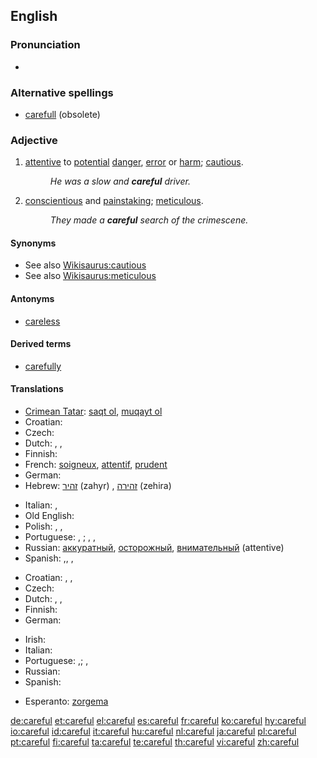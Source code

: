 ==English==

===Pronunciation===
* {{audio|en-us-careful.ogg|Audio (US)}}

===Alternative spellings===
* [[carefull]] (obsolete)

===Adjective===
{{en-adj}}

# [[attentive]] to [[potential]] [[danger]], [[error]] or [[harm]]; [[cautious]].
#: ''He was a slow and '''careful''' driver.''
# [[conscientious]] and [[painstaking]]; [[meticulous]].
#: ''They made a '''careful''' search of the crimescene.''

====Synonyms====
* See also [[Wikisaurus:cautious]]
* See also [[Wikisaurus:meticulous]]

====Antonyms====
* [[careless]]

====Derived terms====
* [[carefully]]

====Translations====
{{trans-top|cautious}}
* [[Crimean Tatar]]: [[saqt olmaq|saqt ol]], [[muqayt olmaq|muqayt ol]]
* Croatian: {{t-|hr|oprezan|alt=ȍprēzan}}
* Czech: {{t-|cs|opatrný|m}}
* Dutch: {{t+|nl|voorzichtig}},  {{t+|nl|oplettend}},  {{t+|nl|aandachtig}}
* Finnish: {{t-|fi|varovainen}}
* French: [[soigneux]], [[attentif]], [[prudent]]
* German: {{t+|de|vorsichtig}}
* Hebrew: [[זהיר]] (zahyr) {{m}}, [[זהירה]] (zehira) {{f}}
{{trans-mid}}
* Italian: {{t+|it|prudente}}, {{t+|it|cauto}}
* Old English: {{t-|ang|cearig|alt=ċeariġ|xs=Old English}}
* Polish: {{t|pl|ostrożny|m}},  {{t|pl|ostrożna|f}},  {{t|pl|ostrożne|n}}
* Portuguese: {{t|pt|cauteloso|m}}, {{t|pt|cautelosa|f}}; {{t+|pt|cuidadoso|m}}, {{t-|pt|cuidadosa|f}}, {{t+|pt|prudente|m}}
* Russian: [[аккуратный]], [[осторожный]], [[внимательный]] (attentive)
* Spanish: {{t-|es|cauto}},{{t-|es|cuidadoso|m}}, {{t-|es|cuidadosa|f}},
{{trans-bottom}}

{{trans-top|meticulous}}
* Croatian: {{t-|hr|brižljiv|alt=brìžljiv}}, {{t|hr|brižan|alt=brȉžan}}, {{t-|hr|pomnjiv|alt=pòmnjiv}}
* Czech: {{t-|cs|pečlivý|m}}
* Dutch: {{t+|nl|zorgvuldig}},  {{t-|nl|grondig}},  {{t|nl|doortastend}}
* Finnish: {{t-|fi|huolellinen}}
* German: {{t+|de|sorgfältig}}
{{trans-mid}}
* Irish: {{t-|ga|curamach|xs=Irish}}
* Italian: {{t+|it|accurato}}
* Portuguese: {{t+|pt|cuidadoso|m}},{{t-|pt|cuidadosa|f}}; {{t|pt|meticuloso|m}}, {{t|pt|meticulosa|f}}
* Russian: {{t+|ru|тщательный|sc=Cyrl}}
* Spanish: {{t-|es|cuidadoso}}
{{trans-bottom}}

{{checktrans-top}}
* Esperanto: [[zorgema]]
{{checktrans-mid}}
{{checktrans-bottom}}

[[de:careful]]
[[et:careful]]
[[el:careful]]
[[es:careful]]
[[fr:careful]]
[[ko:careful]]
[[hy:careful]]
[[io:careful]]
[[id:careful]]
[[it:careful]]
[[hu:careful]]
[[nl:careful]]
[[ja:careful]]
[[pl:careful]]
[[pt:careful]]
[[fi:careful]]
[[ta:careful]]
[[te:careful]]
[[th:careful]]
[[vi:careful]]
[[zh:careful]]